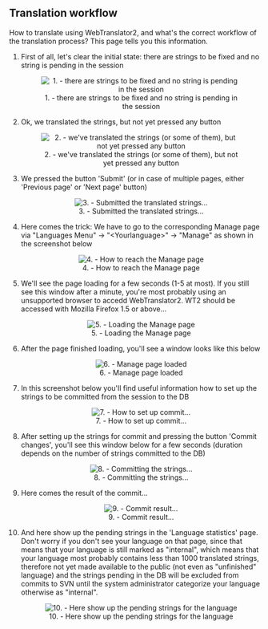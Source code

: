 == Translation workflow ==

How to translate using WebTranslator2, and what's the correct workflow of the translation process? This page tells you this information.

#First of all, let's clear the initial state: there are strings to be fixed and no string is pending in the session <center>[[File:en/Archive/WebTranslator2/01-initial state.png|center|frame|1. - there are strings to be fixed and no string is pending in the session]]</center>
#Ok, we translated the strings, but not yet pressed any button<center>[[File:en/Archive/WebTranslator2/02-after translated.png|center|frame|2. - we've translated the strings (or some of them), but not yet pressed any button]]</center>
#We pressed the button 'Submit' (or in case of multiple pages, either 'Previous page' or 'Next page' button)<center>[[File:en/Archive/WebTranslator2/03-session committed.png|center|frame|3. - Submitted the translated strings...]]</center>
#Here comes the trick: We have to go to the corresponding Manage page via "Languages Menu" -> "&lt;Yourlanguage&gt;" -> "Manage" as shown in the screenshot below<center>[[File:en/Archive/WebTranslator2/04-menu.png|center|frame|4. - How to reach the Manage page]]</center>
#We'll see the page loading for a few seconds (1-5 at most). If you still see this window after a minute, you're most probably using an unsupported browser to accedd WebTranslator2. WT2 should be accessed with Mozilla Firefox 1.5 or above... <center>[[File:en/Archive/WebTranslator2/05-manage-loading.png|center|frame|5. - Loading the Manage page]]</center>
#After the page finished loading, you'll see a window looks like this below<center>[[File:en/Archive/WebTranslator2/06-manage-loaded.png|center|frame|6. - Manage page loaded]]</center>
#In this screenshot below you'll find useful information how to set up the strings to be committed from the session to the DB<center>[[File:en/Archive/WebTranslator2/07-setup commit-1.png|center|frame|7. - How to set up commit...]]</center>
#After setting up the strings for commit and pressing the button 'Commit changes', you'll see this window below for a few seconds (duration depends on the number of strings committed to the DB)<center>[[File:en/Archive/WebTranslator2/08-committing-1.png|center|frame|8. - Committing the strings...]]</center>
#Here comes the result of the commit...<center>[[File:en/Archive/WebTranslator2/09-commit results-1.png|center|frame|9. - Commit result...]]</center>
#And here show up the pending strings in the 'Language statistics' page. Don't worry if you don't see your language on that page, since that means that your language is still marked as "internal", which means that your language most probably contains less than 1000 translated strings, therefore not yet made available to the public (not even as "unfinished" language) and the strings pending in the DB will be excluded from commits to SVN until the system administrator categorize your language otherwise as "internal". <center>[[File:en/Archive/WebTranslator2/10-language statistic.png|center|frame|10. - Here show up the pending strings for the language]]</center>